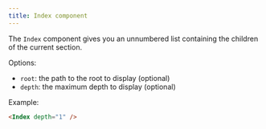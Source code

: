 ```yaml
---
title: Index component
---
```


The `Index` component gives you an unnumbered list containing
the children of the current section.

<Screenshot src="/components/index-component.png" alt="Screenshot of the index component" />

Options:

* `root`: the path to the root to display (optional)
* `depth`: the maximum depth to display (optional)

Example:

```html
<Index depth="1" />
```
